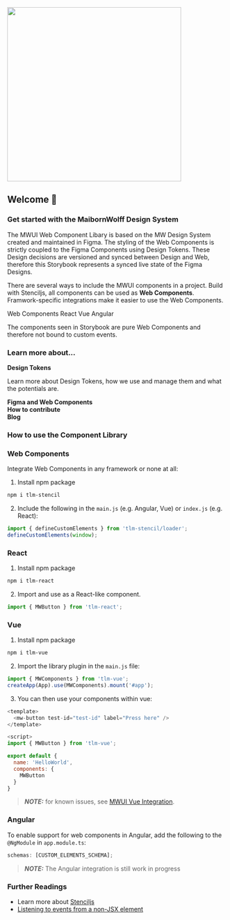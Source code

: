 
<Meta title="🚧 Welcome" />

<section style={{ minHeight: '100vh'}}>
<div id="mwui-logo" >
  <img src={logo} width="400" style={{ position: 'absolute', right: 'calc(50% - 200px)', top: '10vh' }} />
</div>

<h1 style={{ fontSize: '3em', marginTop: '25vh', marginBottom: '20px' }}>Welcome 👋</h1>

### Get started with the MaibornWolff Design System

The MWUI Web Component Libary is based on the MW Design System created and maintained in Figma. The styling of the Web Components is strictly coupled to the Figma Components
using Design Tokens. These Design decisions are versioned and synced between Design and Web, therefore this Storybook represents a synced live state of the
Figma Designs.

There are several ways to include the MWUI components in a project. Build with Stenciljs, all components can be used as **Web Components**. Framwork-specific integrations make it easier to use the Web Components.

<div style={{ display: 'flex', flexWrap: 'wrap', gap: 'var(--mw-component-chips-gap-between)' }}>
  <mw-chip selected="true" icon="check">Web Components</mw-chip>
  <mw-chip selected="true" icon="check">React</mw-chip>
  <mw-chip selected="true" icon="check">Vue</mw-chip>
  <mw-chip icon="check">Angular</mw-chip>
</div>

The components seen in Storybook are pure Web Components and therefore not bound to custom events.

<h3 style={{ fontSize: '2em', textAlign: 'center', marginTop: '100px', marginBottom: '50px' }}>Learn more about...</h3>
<div style={{ marginBottom: '50px', display: 'flex', flexWrap: 'wrap', gap: '24px' }}>
  <div
    style={{
      display: 'flex',
      justifyContent: 'space-between',
      flexDirection: 'column',
      background: '#FAFAFA',
      width: '180px',
      minHeight: '200px',
      borderRadius: '12px',
      border: '1px solid #44555B',
      padding: '18px',
    }}
  >
    <strong>Design Tokens</strong>
    <p>Learn more about Design Tokens, how we use and manage them and what the potentials are.</p>
    <mw-button href="#" variant="outline" label="COMING SOON"></mw-button>
  </div>
  <div
    style={{
      display: 'flex',
      justifyContent: 'space-between',
      flexDirection: 'column',
      minHeight: '200px',
      background: '#FAFAFA',
      width: '180px',
      borderRadius: '12px',
      border: '1px solid #44555B',
      padding: '18px',
    }}
  >
    <div>
      <strong>Figma and Web Components</strong>
    </div>
    <mw-button href="#" variant="outline" label="COMING SOON"></mw-button>
  </div>
  <div
    style={{
      display: 'flex',
      justifyContent: 'space-between',
      flexDirection: 'column',
      minHeight: '200px',
      background: '#FAFAFA',
      width: '180px',
      borderRadius: '12px',
      border: '1px solid #44555B',
      padding: '18px',
    }}
  >
    <div>
      <strong>How to contribute</strong>
    </div>
    <mw-button href="mailto:martin.prinz@maibornwolff.de" label="CONTACT US"></mw-button>
  </div>
  <div
    style={{
      display: 'flex',
      justifyContent: 'space-between',
      flexDirection: 'column',
      minHeight: '200px',
      background: '#FAFAFA',
      width: '180px',
      borderRadius: '12px',
      border: '1px solid #44555B',
      padding: '18px',
    }}
  >
    <div>
      <strong>Blog</strong>
    </div>
    <mw-button href="#" variant="outline" label="COMING SOON"></mw-button>
  </div>
</div>

</section>

<section>
<h3 style={{ fontSize: '2em', textAlign: 'center', marginBottom: '50px' }}>How to use the Component Library</h3>

### Web Components

Integrate Web Components in any framework or none at all:

1. Install npm package

```bash
npm i tlm-stencil
```

2. Include the following in the `main.js` (e.g. Angular, Vue) or `index.js` (e.g. React):

```javascript
import { defineCustomElements } from 'tlm-stencil/loader';
defineCustomElements(window);
```

### React

1. Install npm package

```bash
npm i tlm-react
```

2. Import and use as a React-like component.

```javascript
import { MWButton } from 'tlm-react';
```

### Vue

1. Install npm package

```bash
npm i tlm-vue
```

2. Import the library plugin in the `main.js` file:

```javascript
import { MWComponents } from 'tlm-vue';
createApp(App).use(MWComponents).mount('#app');
```

3. You can then use your components within vue:

```javascript
<template>
  <mw-button test-id="test-id" label="Press here" />
</template>

<script>
import { MWButton } from 'tlm-vue';

export default {
  name: 'HelloWorld',
  components: {
    MWButton
  }
}
```

> **_NOTE:_** for known issues, see [MWUI Vue Integration](https://github.com/MaibornWolff/tlm-components/tree/main/tlm-vue#known-issues).

### Angular

To enable support for web components in Angular, add the following to the `@NgModule` in `app.module.ts`:

```TypeScript
schemas: [CUSTOM_ELEMENTS_SCHEMA];
```

> **_NOTE:_** The Angular integration is still work in progress

### Further Readings

- Learn more about [Stenciljs](https://stenciljs.com/)
- [Listening to events from a non-JSX element](https://stenciljs.com/docs/events#listening-to-events-from-a-non-jsx-element)

</section>
